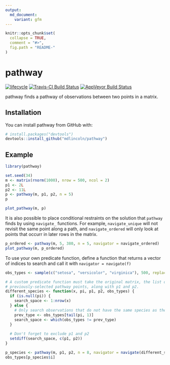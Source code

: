 ```yaml
---
output:
  md_document:
    variant: gfm
---
```


<!-- README.md is generated from README.Rmd. Please edit that file -->

```r
knitr::opts_chunk$set(
  collapse = TRUE,
  comment = "#>",
  fig.path = "README-"
)
```

# pathway

[![lifecycle](https://img.shields.io/badge/lifecycle-experimental-orange.svg)](https://www.tidyverse.org/lifecycle/#experimental)
[![Travis-CI Build Status](https://travis-ci.org/mdlincoln/pathway.svg?branch=master)](https://travis-ci.org/mdlincoln/pathway)
[![AppVeyor Build Status](https://ci.appveyor.com/api/projects/status/github/mdlincoln/pathway?branch=master&svg=true)](https://ci.appveyor.com/project/mdlincoln/pathway)

pathway finds a pathway of observations between two points in a matrix.

## Installation

You can install pathway from GitHub with:

```r
# install.packages("devtools")
devtools::install_github("mdlincoln/pathway")
```

## Example

```r
library(pathway)

set.seed(34)
m <- matrix(rnorm(1000), nrow = 500, ncol = 2)
p1 <- 2L
p2 <- 11L
p <- pathway(m, p1, p2, n = 5)
p

plot_pathway(m, p)
```

It is also possible to place conditional restraints on the solution that `pathway` finds by using `navigate_` functions.
For example, `navigate_unique` will not revisit the same point along a path, and `navigate_ordered` will only look at points that occurr in later rows in the matrix.

```r
p_ordered <- pathway(m, 5, 380, n = 5, navigator = navigate_ordered)
plot_pathway(m, p_ordered)
```

To use your own predicate function, define a function that returns a vector of indices to search and call it with `navigator = navigate(f)`

```r
obs_types <- sample(c("setosa", "versicolor", "virginica"), 500, replace = TRUE)

# A custom predicate function must take the original matrix, the list of
# previously-selected pathway points, along with p1 and p2.
different_species <- function(x, pi, p1, p2, obs_types) {
  if (is.null(pi)) {
    search_space <- 1:nrow(x)
  } else {
    # Only search observations that do not have the same species as the immediately previous one.
    prev_type <- obs_types[tail(pi, 1)]
    search_space <- which(obs_types != prev_type)
  }
  
  # Don't forget to exclude p1 and p2
  setdiff(search_space, c(p1, p2))
}

p_species <- pathway(m, p1, p2, n = 8, navigator = navigate(different_species, obs_types))
obs_types[p_species$i]
```
